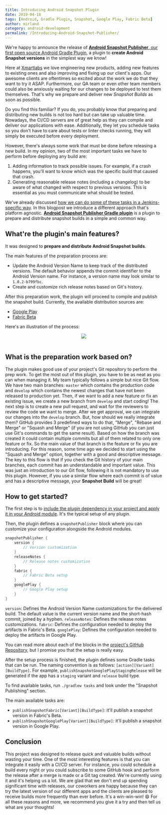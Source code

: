 ```yaml
---
title: Introducing Android Snapshot Plugin
date: 2019-04-18
tags: [Android, Gradle Plugin, Snapshot, Google Play, Fabric Beta]
author: mirland
category: android-development
permalink: /Introducing-Android-Snapshot-Publisher/
---
```


We're happy to announce the release of [**Android Snapshot Publisher**, our first open source Android Gradle Plugin](https://github.com/xmartlabs/android-snapshot-publisher), a plugin to **create Android Snapshot versions** in the simplest way we know!

Here at [Xmartlabs](https://xmartlabs.com/) we love engineering new products, adding new features to existing ones and also improving and fixing up our client's apps.
Our awesome clients are oftentimes so excited about the work we do that they want to try it ASAP.
Furthermore, our QA team or even other team members could also be anxiously waiting for our changes to be deployed to test them themselves.
That's why we prepare and deliver new *Snapshot Builds* as soon as possible.

Do you find this familiar? If you do, you probably know that preparing and distributing new builds is not too hard but can take up valuable time.
Nowadays, the CI/CD servers are of great help as they can compile and deliver our applications with ease.
Additionally, they let you schedule tasks so you don't have to care about tests or linter checks running, they will simply be executed before every deployment.

However, there's always some work that must be done before releasing a new build.
In my opinion, two of the most important tasks we have to perform before deploying any build are:
1. Adding information to track possible issues.
For example, if a crash happens, you'll want to know which was the specific build that caused that crash.
1. Generating reasonable release notes (including a changelog) to be aware of what changed with respect to previous versions.
This is essential as you must communicate what should be tested.

We've already discussed [how we can do some of these tasks in a Jenkins-specific way](/2017/10/02/Release-Snapshot-Versions-In-Jenkins/).
In this blogpost we introduce a different approach that's platform agnostic.
[**Android Snapshot Publisher Gradle plugin**](https://github.com/xmartlabs/android-snapshot-publisher) is a plugin to prepare and distribute snapshot builds in a simple and common way.

## What're the plugin's main features?

It was designed to **prepare and distribute Android Snapshot builds**.

The main features of the preparation process are:
- Update the Android Version Name to keep track of the distributed versions.
The default behavior appends the commit identifier to the Android Version name. For instance, a version name may look similar to `1.0.2-b799fbc`.
- Create and customize rich release notes based on Git's history.

After this preparation work, the plugin will proceed to compile and publish the snapshot build.
Currently, the available distribution sources are:
- [Google Play](https://play.google.com/apps/publish)
- [Fabric Beta](https://docs.fabric.io/android/beta/overview.html)


Here's an illustration of the process:
<div class="separator" style="clear: both; text-align: center;">
    <img  border="0" src="/images/android-snapshot-plugin/snapshot-sample.png" />
</div>
<br/>


## What is the preparation work based on?

The plugin makes good use of your project's Git repository to perform the prep work.
To get the most out of this plugin, you have to be as neat as you can when managing it.
My team typically follows a simple but nice Git flow.
We have two main branches: `master` which contains the production code and `develop` which contains the newest changes that have not been released to production yet.
Then, if we want to add a new feature or fix an existing issue, we create a new branch from `develop` and start coding!
The next step is to create a new pull request, and wait for the reviewers to review the code we want to merge.
After we get approval, we can integrate our changes into the `develop` branch. But, how should we really integrate them?
GitHub provides 3 predefined ways to do that, "Merge", "Rebase and Merge" or "Squash and Merge" (if you are not using GitHub you can just use Git's commands to get the same result).
Based on how the branch was created it could contain multiple commits but all of them related to only one feature or fix.
So the main value of that branch is the feature or fix you are introducing.
For this reason, some time ago we decided to start using the "Squash and Merge" option, together with a good and descriptive message.
The key to this flow is that if you check the Git history of your main branches, each commit has an understandable and important value.
This was just an introduction to our Git flow, following it is not mandatory to use this plugin.
However, if you use a similar flow where each commit is of value and has a descriptive message, your **Snapshot Build** will be great!

## How to get started?

The first step is to [include the plugin dependency in your project and apply it in your Android module](https://github.com/xmartlabs/android-snapshot-publisher#installation). It's the typical setup of any plugin.

Then, the plugin defines a `snapshotPublisher` block where you can customize your configuration alongside the Android modules.

```groovy
snapshotPublisher {
    version {
        // Version customization
    }
    releaseNotes {
        // Release notes customization
    }
    fabric {
        // Fabric Beta setup
    }
    googlePlay {
        // Google Play setup
    }
}
```

`version`: Defines the Android Version Name customizations for the delivered build.
The default value is the current version name and the short-hash commit, joined by a hyphen.
`releaseNotes`: Defines the release notes customizations.
`fabric`: Defines the configuration needed to deploy the artifacts in Fabric's Beta.
`googlePlay`: Defines the configuration needed to deploy the artifacts in Google Play.

You can read more about each of the blocks in the [project's GitHub Repository](https://github.com/xmartlabs/android-snapshot-publisher#setup), but I promise you that the setup is really easy.

After the setup process is finished, the plugin defines some Gradle tasks that can be run.
The naming convention is as follows: `[action][Variant][BuildType]`.
For example, `publishSnapshotGooglePlayStagingRelease` will be generated if the app has a `staging` variant and `release` build type.

To find available tasks, run `./gradlew tasks` and look under the "Snapshot Publishing" section.

The main available tasks are:

- `publishSnapshotFabric[Variant][BuildType]`: it'll publish a snapshot version in Fabric's Beta.
- `publishSnapshotGooglePlay[Variant][BuildType]`: it'll publish a snapshot version in Google Play.

## Conclusion

This project was designed to release quick and valuable builds without wasting your time.
One of the most interesting features is that you can integrate it easily with a CI/CD server.
For instance, you could schedule a build every night or you could subscribe to some GitHub hook and perform the release after a merge is made or a Git tag created.
We're currently using it and it's helping us a lot.
We are glad that we don't end up spending significant time with releases, our coworkers are happy because they can try the latest version of our different apps and the clients are pleased to receive builds more frequently than ever before. It's a win-win-win! 😄
For all these reasons and more, we recommend you give it a try and then tell us what are your thoughts!
